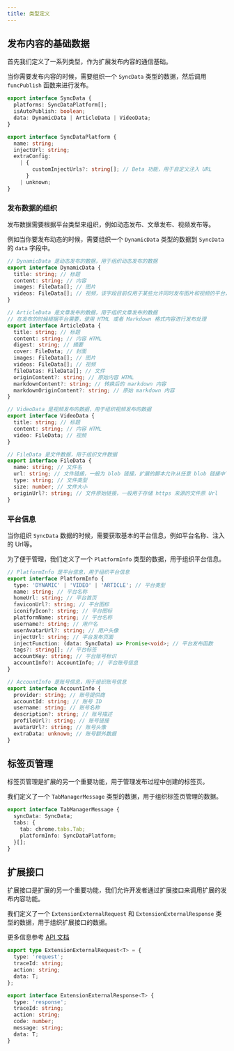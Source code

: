 ```yaml
---
title: 类型定义
---
```


## 发布内容的基础数据

首先我们定义了一系列类型，作为扩展发布内容的通信基础。

当你需要发布内容的时候，需要组织一个 `SyncData` 类型的数据，然后调用 `funcPublish` 函数来进行发布。

```typescript
export interface SyncData {
  platforms: SyncDataPlatform[];
  isAutoPublish: boolean;
  data: DynamicData | ArticleData | VideoData;
}

export interface SyncDataPlatform {
  name: string;
  injectUrl: string;
  extraConfig:
    | {
        customInjectUrls?: string[]; // Beta 功能，用于自定义注入 URL
      }
    | unknown;
}
```

### 发布数据的组织

发布数据需要根据平台类型来组织，例如动态发布、文章发布、视频发布等。

例如当你要发布动态的时候，需要组织一个 `DynamicData` 类型的数据到 `SyncData` 的 `data` 字段中。

```typescript
// DynamicData 是动态发布的数据，用于组织动态发布的数据
export interface DynamicData {
  title: string; // 标题
  content: string; // 内容
  images: FileData[]; // 图片
  videos: FileData[]; // 视频，该字段目前仅用于某些允许同时发布图片和视频的平台，例如 Instagram、 X 等
}

// ArticleData 是文章发布的数据，用于组织文章发布的数据
// 在发布的时候根据平台需要，使用 HTML 或者 Markdown 格式内容进行发布处理
export interface ArticleData {
  title: string; // 标题
  content: string; // 内容 HTML
  digest: string; // 摘要
  cover: FileData; // 封面
  images: FileData[]; // 图片
  videos: FileData[]; // 视频
  fileDatas: FileData[]; // 文件
  originContent?: string; // 原始内容 HTML
  markdownContent?: string; // 转换后的 markdown 内容
  markdownOriginContent?: string; // 原始 markdown 内容
}

// VideoData 是视频发布的数据，用于组织视频发布的数据
export interface VideoData {
  title: string; // 标题
  content: string; // 内容 HTML
  video: FileData; // 视频
}

// FileData 是文件数据，用于组织文件数据
export interface FileData {
  name: string; // 文件名
  url: string; // 文件链接，一般为 blob 链接，扩展的脚本允许从任意 blob 链接中下载文件
  type: string; // 文件类型
  size: number; // 文件大小
  originUrl?: string; // 文件原始链接，一般用于存储 https 来源的文件原 Url
}
```

### 平台信息

当你组织 `SyncData` 数据的时候，需要获取基本的平台信息，例如平台名称、注入的 Url等。

为了便于管理，我们定义了一个 `PlatformInfo` 类型的数据，用于组织平台信息。

```typescript
// PlatformInfo 是平台信息，用于组织平台信息
export interface PlatformInfo {
  type: 'DYNAMIC' | 'VIDEO' | 'ARTICLE'; // 平台类型
  name: string; // 平台名称
  homeUrl: string; // 平台首页
  faviconUrl?: string; // 平台图标
  iconifyIcon?: string; // 平台图标
  platformName: string; // 平台名称
  username?: string; // 用户名
  userAvatarUrl?: string; // 用户头像
  injectUrl: string; // 平台发布页面
  injectFunction: (data: SyncData) => Promise<void>; // 平台发布函数
  tags?: string[]; // 平台标签
  accountKey: string; // 平台账号标识
  accountInfo?: AccountInfo; // 平台账号信息
}

// AccountInfo 是账号信息，用于组织账号信息
export interface AccountInfo {
  provider: string; // 账号提供商
  accountId: string; // 账号 ID
  username: string; // 账号名称
  description?: string; // 账号描述
  profileUrl?: string; // 账号链接
  avatarUrl?: string; // 账号头像
  extraData: unknown; // 账号额外数据
}
```

## 标签页管理

标签页管理是扩展的另一个重要功能，用于管理发布过程中创建的标签页。

我们定义了一个 `TabManagerMessage` 类型的数据，用于组织标签页管理的数据。

```typescript
export interface TabManagerMessage {
  syncData: SyncData;
  tabs: {
    tab: chrome.tabs.Tab;
    platformInfo: SyncDataPlatform;
  }[];
}
```

## 扩展接口

扩展接口是扩展的另一个重要功能，我们允许开发者通过扩展接口来调用扩展的发布内容功能。

我们定义了一个 `ExtensionExternalRequest` 和 `ExtensionExternalResponse` 类型的数据，用于组织扩展接口的数据。

更多信息参考 [API 文档](/docs/api-reference)

```typescript
export type ExtensionExternalRequest<T> = {
  type: 'request';
  traceId: string;
  action: string;
  data: T;
};

export interface ExtensionExternalResponse<T> {
  type: 'response';
  traceId: string;
  action: string;
  code: number;
  message: string;
  data: T;
}
```


